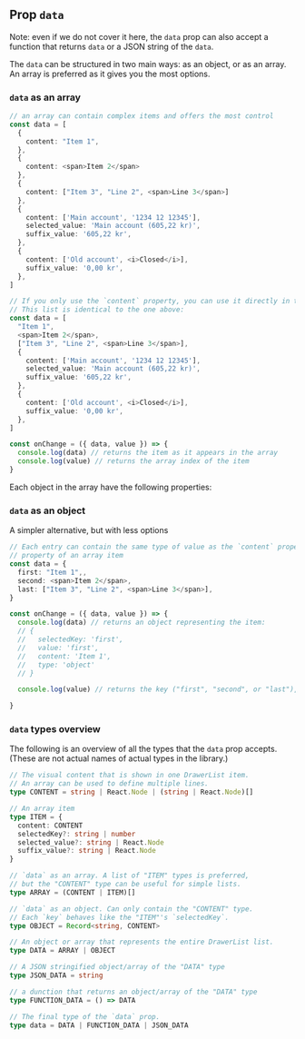 
## Prop `data`

Note: even if we do not cover it here, the `data` prop can also accept a function that returns `data` or a JSON string of the `data`.

The `data` can be structured in two main ways: as an object, or as an array. An array is preferred as it gives you the most options.

### `data` as an array

```ts
// an array can contain complex items and offers the most control
const data = [
  {
    content: "Item 1",
  },
  {
    content: <span>Item 2</span>
  },
  {
    content: ["Item 3", "Line 2", <span>Line 3</span>]
  },
  {
    content: ['Main account', '1234 12 12345'],
    selected_value: 'Main account (605,22 kr)',
    suffix_value: '605,22 kr',
  },
  {
    content: ['Old account', <i>Closed</i>],
    suffix_value: '0,00 kr',
  },
]

// If you only use the `content` property, you can use it directly in the.
// This list is identical to the one above:
const data = [
  "Item 1",
  <span>Item 2</span>,
  ["Item 3", "Line 2", <span>Line 3</span>],
  {
    content: ['Main account', '1234 12 12345'],
    selected_value: 'Main account (605,22 kr)',
    suffix_value: '605,22 kr',
  },
  {
    content: ['Old account', <i>Closed</i>],
    suffix_value: '0,00 kr',
  },
]

const onChange = ({ data, value }) => {
  console.log(data) // returns the item as it appears in the array
  console.log(value) // returns the array index of the item
}
```

Each object in the array have the following properties:

<PropertiesTable props={DrawerListItem} />

### `data` as an object

A simpler alternative, but with less options

```ts
// Each entry can contain the same type of value as the `content` property of an the array type
// property of an array item
const data = {
  first: "Item 1",,
  second: <span>Item 2</span>,
  last: ["Item 3", "Line 2", <span>Line 3</span>],
}

const onChange = ({ data, value }) => {
  console.log(data) // returns an object representing the item:
  // {
  //   selectedKey: 'first',
  //   value: 'first',
  //   content: 'Item 1',
  //   type: 'object'
  // }

  console.log(value) // returns the key ("first", "second", or "last"), instead of an index

}

```

### `data` types overview

The following is an overview of all the types that the `data` prop accepts. (These are not actual names of actual types in the library.)

```ts
// The visual content that is shown in one DrawerList item.
// An array can be used to define multiple lines.
type CONTENT = string | React.Node | (string | React.Node)[]

// An array item
type ITEM = {
  content: CONTENT
  selectedKey?: string | number
  selected_value?: string | React.Node
  suffix_value?: string | React.Node
}

// `data` as an array. A list of "ITEM" types is preferred,
// but the "CONTENT" type can be useful for simple lists.
type ARRAY = (CONTENT | ITEM)[]

// `data` as an object. Can only contain the "CONTENT" type.
// Each `key` behaves like the "ITEM"'s `selectedKey`.
type OBJECT = Record<string, CONTENT>

// An object or array that represents the entire DrawerList list.
type DATA = ARRAY | OBJECT

// A JSON stringified object/array of the "DATA" type
type JSON_DATA = string

// a dunction that returns an object/array of the "DATA" type
type FUNCTION_DATA = () => DATA

// The final type of the `data` prop.
type data = DATA | FUNCTION_DATA | JSON_DATA
```
